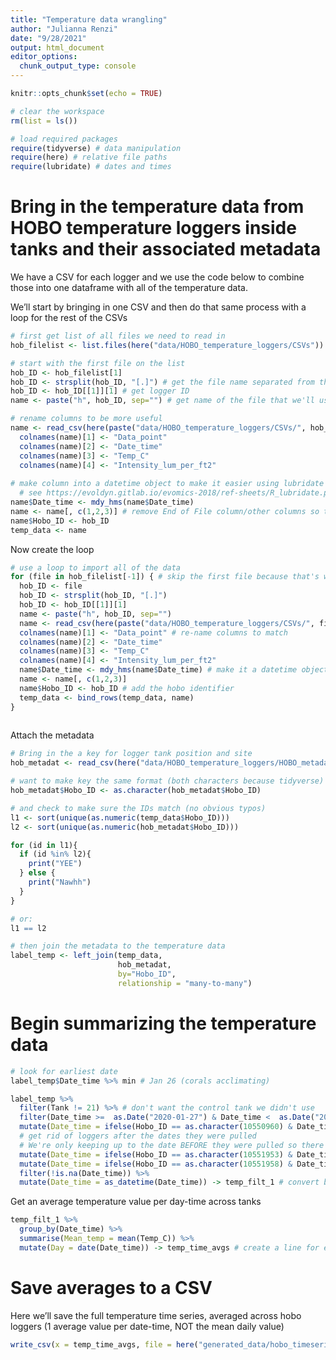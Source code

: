 ```yaml
---
title: "Temperature data wrangling"
author: "Julianna Renzi"
date: "9/28/2021"
output: html_document
editor_options: 
  chunk_output_type: console
---
```


```r
knitr::opts_chunk$set(echo = TRUE)

# clear the workspace
rm(list = ls())

# load required packages
require(tidyverse) # data manipulation
require(here) # relative file paths
require(lubridate) # dates and times
```

# Bring in the temperature data from HOBO temperature loggers inside tanks and their associated metadata

We have a CSV for each logger and we use the code below to combine those into one dataframe with all of the temperature data.

We'll start by bringing in one CSV and then do that same process with a loop for the rest of the CSVs

```r
# first get list of all files we need to read in
hob_filelist <- list.files(here("data/HOBO_temperature_loggers/CSVs")) 

# start with the first file on the list
hob_ID <- hob_filelist[1] 
hob_ID <- strsplit(hob_ID, "[.]") # get the file name separated from the .csv extension
hob_ID <- hob_ID[[1]][1] # get logger ID
name <- paste("h", hob_ID, sep="") # get name of the file that we'll use to refer to the csv (h for HOBO)

# rename columns to be more useful
name <- read_csv(here(paste("data/HOBO_temperature_loggers/CSVs/", hob_filelist[1], sep = "")), skip=1)  
  colnames(name)[1] <- "Data_point"
  colnames(name)[2] <- "Date_time"
  colnames(name)[3] <- "Temp_C" 
  colnames(name)[4] <- "Intensity_lum_per_ft2" 
  
# make column into a datetime object to make it easier using lubridate
  # see https://evoldyn.gitlab.io/evomics-2018/ref-sheets/R_lubridate.pdf for more details
name$Date_time <- mdy_hms(name$Date_time)
name <- name[, c(1,2,3)] # remove End of File column/other columns so they don't get wacky in a row bind
name$Hobo_ID <- hob_ID
temp_data <- name

```

Now create the loop

```r
# use a loop to import all of the data
for (file in hob_filelist[-1]) { # skip the first file because that's what we did above
  hob_ID <- file
  hob_ID <- strsplit(hob_ID, "[.]")
  hob_ID <- hob_ID[[1]][1]
  name <- paste("h", hob_ID, sep="")
  name <- read_csv(here(paste("data/HOBO_temperature_loggers/CSVs/", file, sep = "")), skip=1) # read in each csv
  colnames(name)[1] <- "Data_point" # re-name columns to match
  colnames(name)[2] <- "Date_time"
  colnames(name)[3] <- "Temp_C"
  colnames(name)[4] <- "Intensity_lum_per_ft2" 
  name$Date_time <- mdy_hms(name$Date_time) # make it a datetime object
  name <- name[, c(1,2,3)] 
  name$Hobo_ID <- hob_ID # add the hobo identifier
  temp_data <- bind_rows(temp_data, name)
}
  
```

Attach the metadata

```r
# Bring in the a key for logger tank position and site
hob_metadat <- read_csv(here("data/HOBO_temperature_loggers/HOBO_metadata.csv"))

# want to make key the same format (both characters because tidyverse)
hob_metadat$Hobo_ID <- as.character(hob_metadat$Hobo_ID)

# and check to make sure the IDs match (no obvious typos)
l1 <- sort(unique(as.numeric(temp_data$Hobo_ID)))
l2 <- sort(unique(as.numeric(hob_metadat$Hobo_ID)))

for (id in l1){
  if (id %in% l2){
    print("YEE")
  } else {
    print("Nawhh")
  }
} 

# or:
l1 == l2

# then join the metadata to the temperature data
label_temp <- left_join(temp_data, 
                        hob_metadat, 
                        by="Hobo_ID", 
                        relationship = "many-to-many") 
```

# Begin summarizing the temperature data

```r
# look for earliest date
label_temp$Date_time %>% min # Jan 26 (corals acclimating)

label_temp %>% 
  filter(Tank != 21) %>% # don't want the control tank we didn't use
  filter(Date_time >=  as.Date("2020-01-27") & Date_time <  as.Date("2020-02-26")) %>% # just the experiment dates and acclimation period
  mutate(Date_time = ifelse(Hobo_ID == as.character(10550960) & Date_time >  as.Date("2020-02-22"), NA, Date_time)) %>% 
  # get rid of loggers after the dates they were pulled
  # We're only keeping up to the date BEFORE they were pulled so there's no air temperature values from when they were pulled out
  mutate(Date_time = ifelse(Hobo_ID == as.character(10551953) & Date_time >  as.Date("2020-02-05"), NA, Date_time)) %>% 
  mutate(Date_time = ifelse(Hobo_ID == as.character(10551958) & Date_time >  as.Date("2020-02-11"), NA, Date_time)) %>% 
  filter(!is.na(Date_time)) %>% 
  mutate(Date_time = as_datetime(Date_time)) -> temp_filt_1 # convert back

```

Get an average temperature value per day-time across tanks

```r
temp_filt_1 %>% 
  group_by(Date_time) %>% 
  summarise(Mean_temp = mean(Temp_C)) %>% 
  mutate(Day = date(Date_time)) -> temp_time_avgs # create a line for each day-time (can be multiple loggers recording at the same date-time, but want one value as a mean across tanks)
```

# Save averages to a CSV

Here we'll save the full temperature time series, averaged across hobo loggers (1 average value per date-time, NOT the mean daily value)

```r
write_csv(x = temp_time_avgs, file = here("generated_data/hobo_timeseries.csv"))
```


